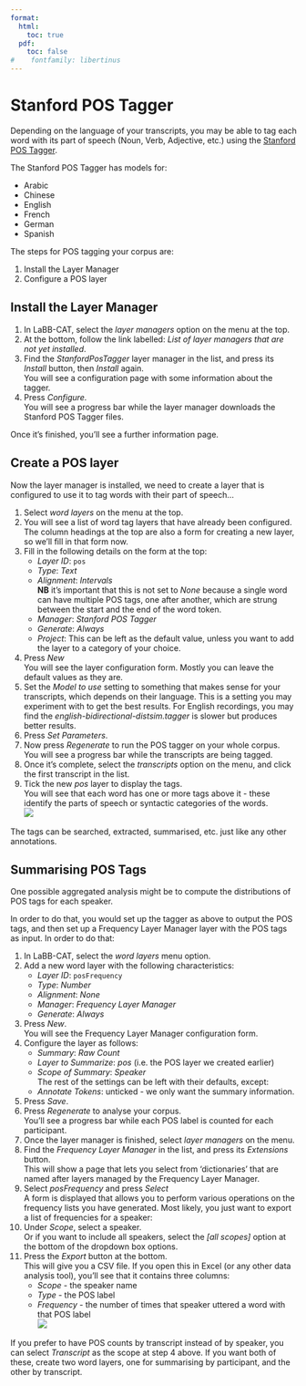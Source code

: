 ```yaml
---
format:
  html:
    toc: true
  pdf: 
    toc: false
#    fontfamily: libertinus
---
```

# Stanford POS Tagger

Depending on the language of your transcripts, you may be able to tag each word with its part of speech (Noun, Verb, Adjective, etc.) using the 
[Stanford POS Tagger](https://nlp.stanford.edu/software/tagger.html).

The Stanford POS Tagger has models for:

- Arabic
- Chinese
- English
- French
- German
- Spanish

The steps for POS tagging your corpus are:

1. Install the Layer Manager
2. Configure a POS layer

## Install the Layer Manager

1. In LaBB-CAT, select the *layer managers* option on the menu at the top.
1. At the bottom, follow the link labelled: *List of layer managers that are not yet installed*.
1. Find the *StanfordPosTagger* layer manager in the list, and press its *Install* button, then *Install* again.  
   You will see a configuration page with some information about the tagger.
1. Press *Configure.*  
   You will see a progress bar while the layer manager downloads the Stanford POS Tagger files.  

Once it's finished, you'll see a further information page. 

## Create a POS layer

Now the layer manager is installed, we need to create a layer that is configured to use it to tag words with their part of speech...

1. Select *word layers* on the menu at the top.
1. You will see a list of word tag layers that have already been configured. The column headings at the top are also a form for creating a new layer, so we'll fill in that form now.
1. Fill in the following details on the form at the top:
    - *Layer ID*: `pos`
    - *Type*:  *Text*
    - *Alignment*: *Intervals*  
      **NB** it's important that this is not set to *None* because a single word can have multiple POS tags, one after another, which are strung between the start and the end of the word token.
    - *Manager*: *Stanford POS Tagger*
    - *Generate*: *Always*
    - *Project*: This can be left as the default value, unless you want to add the layer to a category of your choice.
1. Press *New*  
   You will see the layer configuration form. Mostly you can leave the default values as they are.
1. Set the *Model to use* setting to something that makes sense for your transcripts, which depends on their language. This is a setting you may experiment with to get the best results. For English recordings, you may find the *english-bidirectional-distsim.tagger* is slower but produces better results.
1. Press *Set Parameters*.
1. Now press *Regenerate* to run the POS tagger on your whole corpus.  
   You will see a progress bar while the transcripts are being tagged.
1. Once it's complete, select the *transcripts* option on the menu, and click the first transcript in the list.
1. Tick the new *pos* layer to display the tags.  
   You will see that each word has one or more tags above it - these identify the parts of speech or syntactic categories of the words.  
   ![](StanfordPOSTaggedUtterances.png){fig-alt="An example transcript with tags: the (DT) first (JJ) one (CD) being (VDG) September (NNP) etc..."}

The tags can be searched, extracted, summarised, etc. just like any other annotations.

## Summarising POS Tags

One possible aggregated analysis might be to compute the distributions of POS tags for each speaker.

In order to do that, you would set up the tagger as above to output the POS tags, and then set up a Frequency Layer Manager layer with the POS tags as input. In order to do that:

1. In LaBB-CAT, select the *word layers* menu option.
1. Add a new word layer with the following characteristics:
    - *Layer ID*: `posFrequency`
    - *Type*: *Number*
    - *Alignment*: *None*
    - *Manager*: *Frequency Layer Manager*
    - *Generate*: *Always*
1. Press *New*.  
   You will see the Frequency Layer Manager configuration form.
1. Configure the layer as follows:
    - *Summary*: *Raw Count*
    - *Layer to Summarize*: *pos* (i.e. the POS layer we created earlier)
    - *Scope of Summary*: *Speaker*  
      The rest of the settings can be left with their defaults, except:
    - *Annotate Tokens*: unticked - we only want the summary information.
1. Press *Save*.
1. Press *Regenerate* to analyse your corpus.  
   You'll see a progress bar while each POS label is counted for each participant.
1. Once the layer manager is finished, select *layer managers* on the menu.
1. Find the *Frequency Layer Manager* in the list, and press its *Extensions* button.  
   This will show a page that lets you select from 'dictionaries' that are named after layers managed by the Frequency Layer Manager.
1. Select *posFrequency* and press *Select*  
   A form is displayed that allows you to perform various operations on the frequency lists you have generated. Most likely, you just want to export a list of frequencies for a speaker:
1. Under *Scope*, select a speaker.  
   Or if you want to include all speakers, select the *[all scopes]* option at the bottom of the dropdown box options.
1. Press the *Export* button at the bottom.  
   This will give you a CSV file. If you open this in Excel (or any other data analysis tool), you'll see that it contains three columns:
    - *Scope* - the speaker name
    - *Type* - the POS label
    - *Frequency* - the number of times that speaker uttered a word with that POS label  
    ![](StanfordPOSFrequenciesByParticipant.png){fig-alt="A spreadsheet with colums: Scope, Type, Frequency, and rows like: AP511_MikeThorpe, CC, 71, etc."}

If you prefer to have POS counts by transcript instead of by speaker, you can select *Transcript* as the scope at step 4 above. If you want both of these, create two word layers, one for summarising by participant, and the other by transcript.